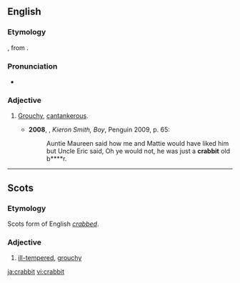 ==English==

===Etymology===
{{etyl|sco|en}} {{term|crabbit|lang=sco}}, from {{term|crab}}.

===Pronunciation===
* {{a|UK}} {{IPA|/ˈkɹabɪt/}}

===Adjective===
{{en-adj}}

# {{context|Scotland|lang=en}} [[grouchy|Grouchy]], [[cantankerous]].
#* '''2008''', {{w|James Kelman}}, ''Kieron Smith, Boy'', Penguin 2009, p. 65:
#*: Auntie Maureen said how me and Mattie would have liked him but Uncle Eric said, Oh ye would not, he was just a '''crabbit''' old b****r.

----

==Scots==

===Etymology===
Scots form of English ''[[crabbed]]''.

===Adjective===
{{sco-adj}}

# [[ill-tempered]], [[grouchy]]

[[ja:crabbit]]
[[vi:crabbit]]